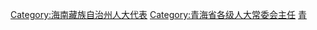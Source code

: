 [[Category:海南藏族自治州人大代表|Category:海南藏族自治州人大代表]]
[[Category:青海省各级人大常委会主任|Category:青海省各级人大常委会主任]]
[[Category:自治州人大常委会主任|青]]
